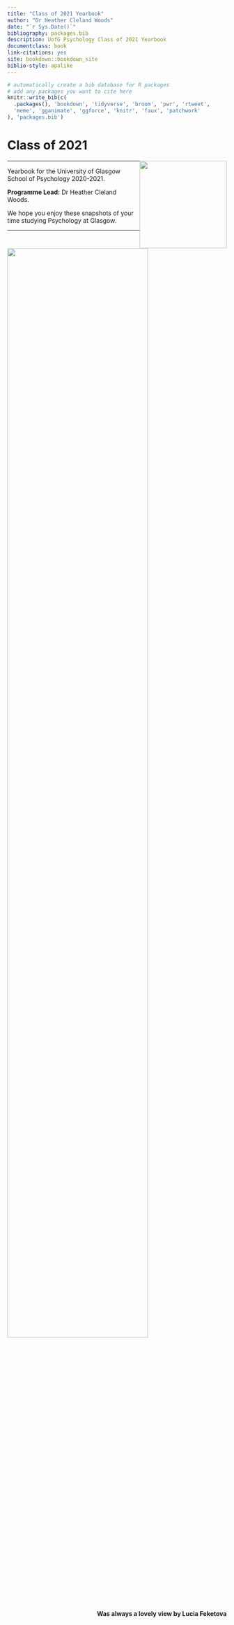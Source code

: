 ```yaml
--- 
title: "Class of 2021 Yearbook"
author: "Dr Heather Cleland Woods"
date: "`r Sys.Date()`"
bibliography: packages.bib
description: UofG Psychology Class of 2021 Yearbook
documentclass: book
link-citations: yes
site: bookdown::bookdown_site
biblio-style: apalike
---
```


```r
# automatically create a bib database for R packages
# add any packages you want to cite here
knitr::write_bib(c(
  .packages(), 'bookdown', 'tidyverse', 'broom', 'pwr', 'rtweet',
  'meme', 'gganimate', 'ggforce', 'knitr', 'faux', 'patchwork'
), 'packages.bib')

```

# Class of 2021 {-}

<img src="images/SchoolBadge.png" style="width: 200px; float: right;">

---

Yearbook for the University of Glasgow School of Psychology 2020-2021. 

**Programme Lead:** Dr Heather Cleland Woods.

We hope you enjoy these snapshots of your time studying Psychology at Glasgow.

---

<div align = "center">
<img height = "80%" width = "80%" src="images/Uni_view.png"> 
<br>
<span style = "float: right;">**Was always a lovely view by Lucia Feketova**</span>
</div>